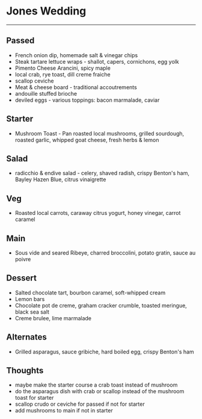 # Jones Wedding

---

## Passed

- French onion dip, homemade salt & vinegar chips
- Steak tartare lettuce wraps - shallot, capers, cornichons, egg yolk
- Pimento Cheese Arancini, spicy maple
- local crab, rye toast, dill creme fraiche
- scallop ceviche
- Meat & cheese board - traditional accoutrements
- andouille stuffed brioche
- deviled eggs - various toppings: bacon marmalade, caviar

## Starter

- Mushroom Toast - Pan roasted local mushrooms, grilled sourdough, roasted garlic, whipped goat cheese, fresh herbs & lemon

## Salad

- radicchio & endive salad - celery, shaved radish, crispy Benton's ham, Bayley Hazen Blue, citrus vinaigrette

## Veg

- Roasted local carrots, caraway citrus yogurt, honey vinegar, carrot caramel

## Main

- Sous vide and seared Ribeye, charred broccolini, potato gratin, sauce au poivre

## Dessert

- Salted chocolate tart, bourbon caramel, soft-whipped cream
- Lemon bars
- Chocolate pot de creme, graham cracker crumble, toasted meringue, black sea salt
- Creme brulee, lime marmalade

## Alternates

- Grilled asparagus, sauce gribiche, hard boiled egg, crispy Benton's ham

## Thoughts

- maybe make the starter course a crab toast instead of mushroom
- do the asparagus dish with crab or scallop instead of the mushroom toast for starter
- scallop crudo or ceviche for passed if not for starter
- add mushrooms to main if not in starter
